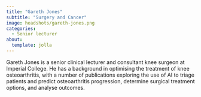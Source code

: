 ```yaml
---
title: "Gareth Jones"
subtitle: "Surgery and Cancer"
image: headshots/gareth-jones.png
categories:
  - Senior lecturer
about:
  template: jolla
---
```


Gareth Jones is a senior clinical lecturer and consultant knee surgeon at Imperial College. He has a background in optimising the treatment of knee osteoarthritis, with a number of publications exploring the use of AI to triage patients and predict osteoarthritis progression, determine surgical treatment options, and analyse outcomes. 
